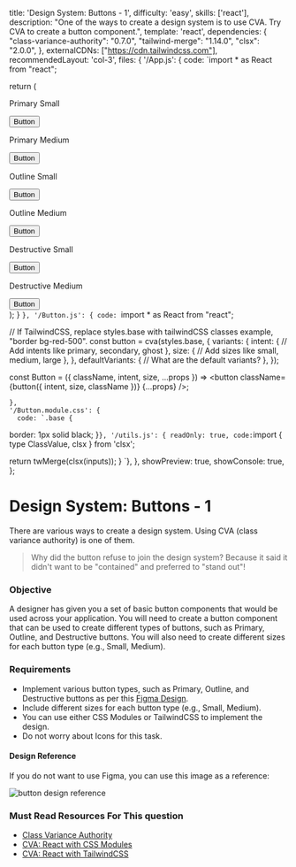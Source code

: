 
  title: 'Design System: Buttons - 1',
  difficulty: 'easy',
  skills: ['react'],
  description:
    "One of the ways to create a design system is to use CVA. Try CVA to create a button component.",
  template: 'react',
  dependencies: {
    "class-variance-authority": "0.7.0",
    "tailwind-merge": "1.14.0",
    "clsx": "2.0.0",
  },
  externalCDNs: ["https://cdn.tailwindcss.com"],
  recommendedLayout: 'col-3',
  files: {
    '/App.js': {
      code: `import * as React from "react";


  return (
    <div className="flex flex-col gap-[20px] p-[10px]">
      <div className="flex gap-[20px]">
        <div>
          <p>Primary Small</p>
          <Button>Button</Button>
        </div>
        <div>
          <p>Primary Medium</p>
          <Button>Button</Button>
        </div>
      </div>
      <div className="flex gap-[20px]">
        <div>
          <p>Outline Small</p>
          <Button>Button</Button>
        </div>
        <div>
          <p>Outline Medium</p>
          <Button>Button</Button>
        </div>
      </div>
      <div className="flex gap-[20px]">
        <div>
          <p>Destructive Small</p>
          <Button>Button</Button>
        </div>
        <div>
          <p>Destructive Medium</p>
          <Button>Button</Button>
        </div>
      </div>
    </div>
  );
}
`},
    '/Button.js': {
      code: `import * as React from "react";


// If TailwindCSS, replace styles.base with tailwindCSS classes example, "border bg-red-500".
const button = cva(styles.base, {
  variants: {
    intent: {
      // Add intents like primary, secondary, ghost
    },
    size: {
      // Add sizes like small, medium, large
    },
  },
  defaultVariants: {
    // What are the default variants?
  },
});

const Button = ({
  className,
  intent,
  size,
  ...props
}) => <button className={button({ intent, size, className })} {...props} />;

    },
    '/Button.module.css': {
      code: `.base {
  border: 1px solid black;
}`
    },
    '/utils.js': {
      readOnly: true,
      code: `import { type ClassValue, clsx } from 'clsx';

  return twMerge(clsx(inputs));
}
`},
  },
  showPreview: true,
  showConsole: true,
};


# Design System: Buttons - 1

There are various ways to create a design system. Using CVA (class variance authority) is one of them.

> Why did the button refuse to join the design system?
> Because it said it didn't want to be "contained" and preferred to "stand out"!

### Objective
A designer has given you a set of basic button components that would be used across your application. You will need to create a button component that can be used to create different types of buttons, such as Primary, Outline, and Destructive buttons. You will also need to create different sizes for each button type (e.g., Small, Medium).

### Requirements
- Implement various button types, such as Primary, Outline, and Destructive buttons as per this <a target='_blank' href='https://www.figma.com/file/nT3zhFaMpNLXeoRv2asrSp/Frontend-Hire?type=design&node-id=24-2&mode=design&t=OTF72YYAq0O4uQlf-4'>Figma Design</a>.
- Include different sizes for each button type (e.g., Small, Medium).
- You can use either CSS Modules or TailwindCSS to implement the design.
- Do not worry about Icons for this task.

#### Design Reference

If you do not want to use Figma, you can use this image as a reference:

<Image src={buttonsImage} alt="button design reference" priority />

### Must Read Resources For This question
- <a target="_blank" href="https://cva.style/docs">Class Variance Authority</a>
- <a target="_blank" href="https://cva.style/docs/examples/react/css-modules">CVA: React with CSS Modules</a>
- <a target="_blank" href="https://cva.style/docs/examples/react/tailwind-css">CVA: React with TailwindCSS</a>